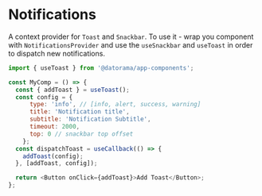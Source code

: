 
<Meta title="core/notifications" />

# Notifications

A context provider for `Toast` and `Snackbar`.
To use it - wrap you component with `NotificationsProvider` and use the `useSnackbar` and `useToast` in order to dispatch new notifications.

````javascript
import { useToast } from '@datorama/app-components';

const MyComp = () => {
  const { addToast } = useToast();
  const config = {
      type: 'info', // [info, alert, success, warning]
      title: 'Notification title',
      subtitle: 'Notification Subtitle',
      timeout: 2000,
      top: 0 // snackbar top offset
    };
  const dispatchToast = useCallback(() => {
    addToast(config);  
  }, [addToast, config]); 

  return <Button onClick={addToast}>Add Toast</Button>;
};
````

<Canvas>
  <Notifications />
</Canvas>
